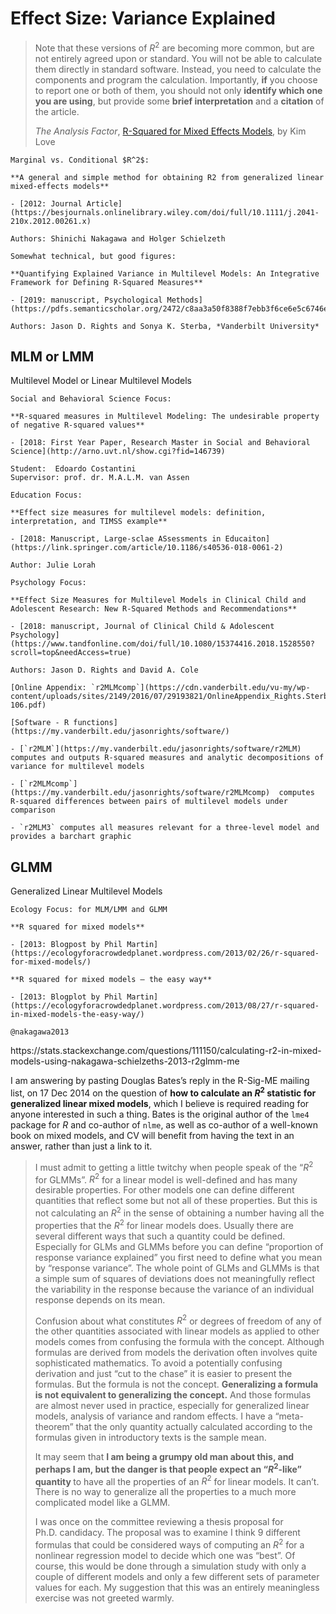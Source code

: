 # Effect Size: Variance Explained


> Note that these versions of $R^2$ are becoming more common, but are not entirely agreed upon or standard. You will not be able to calculate them directly in standard software. Instead, you need to calculate the components and program the calculation. Importantly, **if** you choose to report one or both of them, you should not only **identify which one you are using**, but provide some **brief interpretation** and a **citation** of the article.
>
> *The Analysis Factor*, [R-Squared for Mixed Effects Models](https://www.theanalysisfactor.com/r-squared-for-mixed-effects-models/), by Kim Love



```{block type='rmdlink', echo=TRUE}
Marginal vs. Conditional $R^2$:

**A general and simple method for obtaining R2 from generalized linear mixed‐effects models**

- [2012: Journal Article](https://besjournals.onlinelibrary.wiley.com/doi/full/10.1111/j.2041-210x.2012.00261.x)

Authors: Shinichi Nakagawa and Holger Schielzeth
```


```{block type='rmdlink', echo=TRUE}
Somewhat technical, but good figures:

**Quantifying Explained Variance in Multilevel Models: An Integrative Framework for Defining R-Squared Measures**

- [2019: manuscript, Psychological Methods](https://pdfs.semanticscholar.org/2472/c8aa3a50f8388f7ebb3f6ce6e5c6746e8b0f.pdf)

Authors: Jason D. Rights and Sonya K. Sterba, *Vanderbilt University*
```


## MLM or LMM

Multilevel Model or Linear Multilevel Models

```{block type='rmdlink', echo=TRUE}
Social and Behavioral Science Focus:

**R-squared measures in Multilevel Modeling: The undesirable property of negative R-squared values**

- [2018: First Year Paper, Research Master in Social and Behavioral Science](http://arno.uvt.nl/show.cgi?fid=146739)

Student:  Edoardo Costantini
Supervisor: prof. dr. M.A.L.M. van Assen
```


```{block type='rmdlink', echo=TRUE}
Education Focus:

**Effect size measures for multilevel models: definition, interpretation, and TIMSS example**

- [2018: Manuscript, Large-sclae ASsessments in Educaiton](https://link.springer.com/article/10.1186/s40536-018-0061-2)

Author: Julie Lorah
```


```{block type='rmdlink', echo=TRUE}
Psychology Focus:

**Effect Size Measures for Multilevel Models in Clinical Child and Adolescent Research: New R-Squared Methods and Recommendations**

- [2018: manuscript, Journal of Clinical Child & Adolescent Psychology](https://www.tandfonline.com/doi/full/10.1080/15374416.2018.1528550?scroll=top&needAccess=true)

Authors: Jason D. Rights and David A. Cole

[Online Appendix: `r2MLMcomp`](https://cdn.vanderbilt.edu/vu-my/wp-content/uploads/sites/2149/2016/07/29193821/OnlineAppendix_Rights.Sterba_MBR.ID_.18-106.pdf)

[Software - R functions](https://my.vanderbilt.edu/jasonrights/software/) 

- [`r2MLM`](https://my.vanderbilt.edu/jasonrights/software/r2MLM) computes and outputs R-squared measures and analytic decompositions of variance for multilevel models

- [`r2MLMcomp`](https://my.vanderbilt.edu/jasonrights/software/r2MLMcomp)  computes R-squared differences between pairs of multilevel models under comparison

- `r2MLM3` computes all measures relevant for a three-level model and provides a barchart graphic
```


## GLMM

Generalized Linear Multilevel Models


```{block type='rmdlink', echo=TRUE}
Ecology Focus: for MLM/LMM and GLMM

**R squared for mixed models** 

- [2013: Blogpost by Phil Martin](https://ecologyforacrowdedplanet.wordpress.com/2013/02/26/r-squared-for-mixed-models/)

**R squared for mixed models – the easy way** 

- [2013: Blogplot by Phil Martin](https://ecologyforacrowdedplanet.wordpress.com/2013/08/27/r-squared-in-mixed-models-the-easy-way/)

@nakagawa2013 
```



https://stats.stackexchange.com/questions/111150/calculating-r2-in-mixed-models-using-nakagawa-schielzeths-2013-r2glmm-me


I am answering by pasting Douglas Bates's reply in the R-Sig-ME mailing list, on 17 Dec 2014 on the question of **how to calculate an $R^2$ statistic for generalized linear mixed models**, which I believe is required reading for anyone interested in such a thing. Bates is the original author of the `lme4` package for $R$ and co-author of `nlme`, as well as co-author of a well-known book on mixed models, and CV will benefit from having the text in an answer, rather than just a link to it.

>I must admit to getting a little twitchy when people speak of the "$R^2$ for GLMMs". $R^2$ for a linear model is well-defined and has many desirable properties. For other models one can define different quantities that reflect some but not all of these properties. But this is not calculating an $R^2$ in the sense of obtaining a number having all the properties that the $R^2$ for linear models does. Usually there are several different ways that such a quantity could be defined. Especially for GLMs and GLMMs before you can define "proportion of response variance explained" you first need to define what you mean by "response variance". The whole point of GLMs and GLMMs is that a simple sum of squares of deviations does not meaningfully reflect the variability in the response because the variance of an individual response depends on its mean.
>
> Confusion about what constitutes $R^2$ or degrees of freedom of any of the other quantities associated with linear models as applied to other models comes from confusing the formula with the concept. Although formulas are derived from models the derivation often involves quite sophisticated mathematics. To avoid a potentially confusing derivation and just "cut to the chase" it is easier to present the formulas. But the formula is not the concept. **Generalizing a formula is not equivalent to generalizing the concept.** And those formulas are almost never used in practice, especially for generalized linear models, analysis of variance and random effects. I have a "meta-theorem" that the only quantity actually calculated according to the formulas given in introductory texts is the sample mean.
>
>It may seem that **I am being a grumpy old man about this, and perhaps I am, but the danger is that people expect an "$R^2$-like" quantity **to have all the properties of an $R^2$ for linear models. It can't. There is no way to generalize all the properties to a much more complicated model like a GLMM.
>
> I was once on the committee reviewing a thesis proposal for Ph.D. candidacy. The proposal was to examine I think 9 different formulas that could be considered ways of computing an $R^2$ for a nonlinear regression model to decide which one was "best". Of course, this would be done through a simulation study with only a couple of different models and only a few different sets of parameter values for each. My suggestion that this was an entirely meaningless exercise was not greeted warmly.

